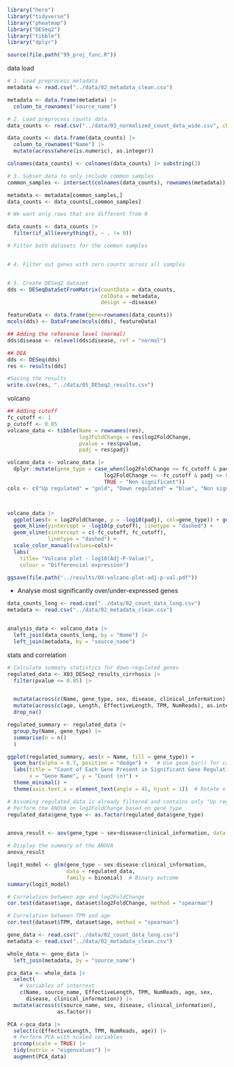 ```r
library("here")
library("tidyverse")
library("pheatmap")
library("DESeq2")
library("tibble")
library("dplyr")

source(file.path("99_proj_func.R"))
```

data load

```r

# 1. Load preprocess metadata
metadata <- read.csv("../data/02_metadata_clean.csv")

metadata <- data.frame(metadata) |> 
  column_to_rownames("source_name")

# 2. Load preprocess counts data
data_counts <- read.csv("../data/03_normalized_count_data_wide.csv", check.names = FALSE)

data_counts <- data.frame(data_counts) |>
  column_to_rownames("Name") |>
  mutate(across(where(is.numeric), as.integer))

colnames(data_counts) <- colnames(data_counts) |> substring(2)

# 3. Subset data to only include common samples
common_samples <- intersect(colnames(data_counts), rownames(metadata))

metadata <- metadata[common_samples,]
data_counts <- data_counts[,common_samples]

# We want only raws that are different from 0

data_counts <- data_counts |> 
  filter(if_all(everything(), ~ . != 0))

# Filter both datasets for the common samples


# 4. Filter out genes with zero counts across all samples


# 5. Create DESeq2 dataset
dds <- DESeqDataSetFromMatrix(countData = data_counts,
                              colData = metadata,
                              design = ~disease)

featureData <- data.frame(gene=rownames(data_counts))
mcols(dds) <- DataFrame(mcols(dds), featureData)

## Adding the reference level (normal)
dds$disease <- relevel(dds$disease, ref = "normal")

## DEA
dds <- DESeq(dds)
res <- results(dds)

#Saving the results
write.csv(res, "../data/05_DESeq2_results.csv")

```

volcano

```r
## Adding cutoff
fc_cutoff <- 1
p_cutoff <- 0.05
volcano_data <- tibble(Name = rownames(res),
                       log2FoldChange = res$log2FoldChange,
                       pvalue = res$pvalue,
                       padj = res$padj)

volcano_data <- volcano_data |> 
  dplyr::mutate(gene_type = case_when(log2FoldChange >= fc_cutoff & padj <= 0.05 ~ "Up regulated",
                               log2FoldChange <= -fc_cutoff & padj <= 0.05 ~ "Down regulated",
                               TRUE ~ "Non significant")) 
cols <- c("Up regulated" = "gold", "Down regulated" = "blue", "Non significant" = "darkgrey")



volcano_data |> 
  ggplot(aes(x = log2FoldChange, y = -log10(padj), col=gene_type)) + geom_point() +
  geom_hline(yintercept = -log10(p_cutoff), linetype = "dashed") + 
  geom_vline(xintercept = c(-fc_cutoff, fc_cutoff),
             linetype = "dashed") +
  scale_color_manual(values=cols)+
  labs(
    title= "Volcano plot - log10(Adj-P-Value)",
    colour = "Differencial expression")

ggsave(file.path("../results/0X-volcano-plot-adj-p-val.pdf"))
```

-   Analyse most significantly over/under-expressed genes

```r

data_counts_long <- read.csv("../data/02_count_data_long.csv")
metadata <- read.csv("../data/02_metadata_clean.csv")


analysis_data <- volcano_data |>
  left_join(data_counts_long, by = "Name") |>
  left_join(metadata, by = "source_name")


```

stats and correlation

```r
# Calculate summary statistics for down-regulated genes
regulated_data <- X03_DESeq2_results_cirrhosis |>
  filter(pvalue <= 0.05) |>


  mutate(across(c(Name, gene_type, sex, disease, clinical_information), as.factor)) |>
  mutate(across(c(age, Length, EffectiveLength, TPM, NumReads), as.integer)) |>
  drop_na()

regulated_summary <- regulated_data |>
  group_by(Name, gene_type) |>
  summarise(n = n()
  )

ggplot(regulated_summary, aes(x = Name, fill = gene_type)) +
  geom_bar(alpha = 0.7, position = "dodge") +   # Use geom_bar() for categorical counts
  labs(title = "Count of Each Gene Present in Significant Gene Regulation",
       x = "Gene Name", y = "Count (n)") +
  theme_minimal() +
  theme(axis.text.x = element_text(angle = 45, hjust = 1))  # Rotate x-axis labels for clarity


```

```r

# Assuming regulated_data is already filtered and contains only "Up regulated" and "Down regulated"
# Perform the ANOVA on log2FoldChange based on gene_type
regulated_data$gene_type <- as.factor(regulated_data$gene_type)


anova_result <- aov(gene_type ~ sex+disease+clinical_information, data = regulated_data)

# Display the summary of the ANOVA
anova_result

logit_model <- glm(gene_type ~ sex:disease:clinical_information, 
                   data = regulated_data, 
                   family = binomial)  # Binary outcome
summary(logit_model)
```

```r
# Correlation between age and log2FoldChange
cor.test(dataset$age, dataset$log2FoldChange, method = "spearman")

# Correlation between TPM and age
cor.test(dataset$TPM, dataset$age, method = "spearman")

```

```r

gene_data <- read.csv("../data/02_count_data_long.csv")
metadata <- read.csv("../data/02_metadata_clean.csv")

whole_data <- gene_data |>
  left_join(metadata, by = "source_name")

pca_data <- whole_data |>
  select(
    # Variables of interrest
    c(Name, source_name, EffectiveLength, TPM, NumReads, age, sex, 
      disease, clinical_information)) |>
  mutate(across(c(source_name, sex, disease, clinical_information),
                as.factor))

PCA <-pca_data |>
  select(c(EffectiveLength, TPM, NumReads, age)) |>
  # Perform PCA with scaled variables
  prcomp(scale = TRUE) |>
  tidy(matrix = "eigenvalues") |>
  augment(PCA_data) 
```
